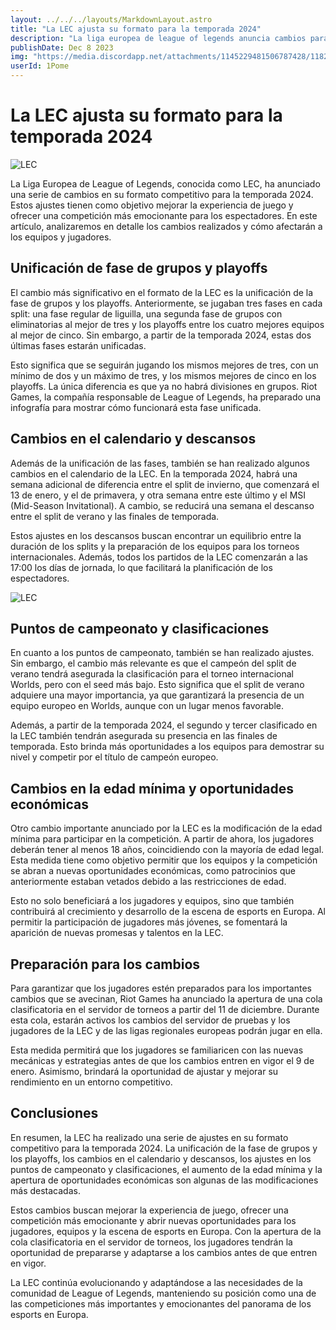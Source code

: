 ```yaml
---
layout: ../../../layouts/MarkdownLayout.astro
title: "La LEC ajusta su formato para la temporada 2024"
description: "La liga europea de league of legends anuncia cambios para la temporada 2024"
publishDate: Dec 8 2023
img: "https://media.discordapp.net/attachments/1145229481506787428/1182814324104900659/vignette-lec.png?ex=658610ae&is=65739bae&hm=c9420fbcb5352ee69572cb28243b23dd349ac1021b836ed2bd352f007743a90f&=&format=webp&quality=lossless"
userId: 1Pome
---
```


# La LEC ajusta su formato para la temporada 2024

![LEC](https://media.discordapp.net/attachments/1145229481506787428/1182814324104900659/vignette-lec.png?ex=658610ae&is=65739bae&hm=c9420fbcb5352ee69572cb28243b23dd349ac1021b836ed2bd352f007743a90f&=&format=webp&quality=lossless)

La Liga Europea de League of Legends, conocida como LEC, ha anunciado una serie de cambios en su formato competitivo para la temporada 2024. Estos ajustes tienen como objetivo mejorar la experiencia de juego y ofrecer una competición más emocionante para los espectadores. En este artículo, analizaremos en detalle los cambios realizados y cómo afectarán a los equipos y jugadores.

## Unificación de fase de grupos y playoffs

El cambio más significativo en el formato de la LEC es la unificación de la fase de grupos y los playoffs. Anteriormente, se jugaban tres fases en cada split: una fase regular de liguilla, una segunda fase de grupos con eliminatorias al mejor de tres y los playoffs entre los cuatro mejores equipos al mejor de cinco. Sin embargo, a partir de la temporada 2024, estas dos últimas fases estarán unificadas.


Esto significa que se seguirán jugando los mismos mejores de tres, con un mínimo de dos y un máximo de tres, y los mismos mejores de cinco en los playoffs. La única diferencia es que ya no habrá divisiones en grupos. Riot Games, la compañía responsable de League of Legends, ha preparado una infografía para mostrar cómo funcionará esta fase unificada.

## Cambios en el calendario y descansos

Además de la unificación de las fases, también se han realizado algunos cambios en el calendario de la LEC. En la temporada 2024, habrá una semana adicional de diferencia entre el split de invierno, que comenzará el 13 de enero, y el de primavera, y otra semana entre este último y el MSI (Mid-Season Invitational). A cambio, se reducirá una semana el descanso entre el split de verano y las finales de temporada.


Estos ajustes en los descansos buscan encontrar un equilibrio entre la duración de los splits y la preparación de los equipos para los torneos internacionales. Además, todos los partidos de la LEC comenzarán a las 17:00 los días de jornada, lo que facilitará la planificación de los espectadores.

![LEC](https://cdn.discordapp.com/attachments/1145229481506787428/1182815974357999627/lec-2024.png?ex=65861237&is=65739d37&hm=e2e36ba8ff86008db460b620e0a4f513634ceb3e269ece027c7aaba8da8b1aeb&)

## Puntos de campeonato y clasificaciones

En cuanto a los puntos de campeonato, también se han realizado ajustes. Sin embargo, el cambio más relevante es que el campeón del split de verano tendrá asegurada la clasificación para el torneo internacional Worlds, pero con el seed más bajo. Esto significa que el split de verano adquiere una mayor importancia, ya que garantizará la presencia de un equipo europeo en Worlds, aunque con un lugar menos favorable.


Además, a partir de la temporada 2024, el segundo y tercer clasificado en la LEC también tendrán asegurada su presencia en las finales de temporada. Esto brinda más oportunidades a los equipos para demostrar su nivel y competir por el título de campeón europeo.

## Cambios en la edad mínima y oportunidades económicas

Otro cambio importante anunciado por la LEC es la modificación de la edad mínima para participar en la competición. A partir de ahora, los jugadores deberán tener al menos 18 años, coincidiendo con la mayoría de edad legal. Esta medida tiene como objetivo permitir que los equipos y la competición se abran a nuevas oportunidades económicas, como patrocinios que anteriormente estaban vetados debido a las restricciones de edad.


Esto no solo beneficiará a los jugadores y equipos, sino que también contribuirá al crecimiento y desarrollo de la escena de esports en Europa. Al permitir la participación de jugadores más jóvenes, se fomentará la aparición de nuevas promesas y talentos en la LEC.

## Preparación para los cambios

Para garantizar que los jugadores estén preparados para los importantes cambios que se avecinan, Riot Games ha anunciado la apertura de una cola clasificatoria en el servidor de torneos a partir del 11 de diciembre. Durante esta cola, estarán activos los cambios del servidor de pruebas y los jugadores de la LEC y de las ligas regionales europeas podrán jugar en ella.


Esta medida permitirá que los jugadores se familiaricen con las nuevas mecánicas y estrategias antes de que los cambios entren en vigor el 9 de enero. Asimismo, brindará la oportunidad de ajustar y mejorar su rendimiento en un entorno competitivo.

## Conclusiones

En resumen, la LEC ha realizado una serie de ajustes en su formato competitivo para la temporada 2024. La unificación de la fase de grupos y los playoffs, los cambios en el calendario y descansos, los ajustes en los puntos de campeonato y clasificaciones, el aumento de la edad mínima y la apertura de oportunidades económicas son algunas de las modificaciones más destacadas.


Estos cambios buscan mejorar la experiencia de juego, ofrecer una competición más emocionante y abrir nuevas oportunidades para los jugadores, equipos y la escena de esports en Europa. Con la apertura de la cola clasificatoria en el servidor de torneos, los jugadores tendrán la oportunidad de prepararse y adaptarse a los cambios antes de que entren en vigor.


La LEC continúa evolucionando y adaptándose a las necesidades de la comunidad de League of Legends, manteniendo su posición como una de las competiciones más importantes y emocionantes del panorama de los esports en Europa.
